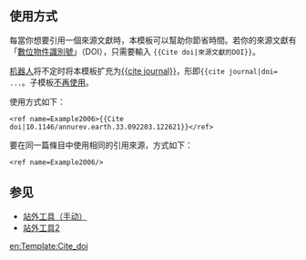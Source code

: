 <noinclude>{{template doc page viewed directly}}</noinclude><includeonly>
{{Bot use warning|bot=[[User:Antigng-bot]]}}</includeonly>

== 使用方式 ==

每當你想要引用一個來源文獻時，本模板可以幫助你節省時間。若你的來源文獻有「[[數位物件識別號]]」（DOI），只需要輸入 <code><nowiki>{{Cite doi|來源文獻的DOI}}</nowiki></code>。

[[Wikipedia:机器人/申请/Antigng-bot/28|机器人]]将不定时将本模板扩充为[[Template:cite journal|<nowiki>{{cite journal}}</nowiki>]]，形即<code>{{cite journal|doi= ...</code>。子模板[[Wikipedia:頁面存廢討論/記錄/2018/09/04#Template:Cite_doi的所有子页面|不再使用]]。

使用方式如下：

<code><nowiki><ref name=Example2006>{{Cite doi|10.1146/annurev.earth.33.092203.122621}}</ref></nowiki></code>

要在同一篇條目中使用相同的引用來源，方式如下：

<code><nowiki><ref name=Example2006/></nowiki></code>

== 参见 ==
* [https://reftag.appspot.com/doiweb.py 站外工具（手动）]
* [https://citer.toolforge.org/ 站外工具2]

<includeonly>
<!-- 本行下加入模板的分類 -->

<!-- 本行下加入模板的跨語言鏈接 -->
[[en:Template:Cite_doi]]

</includeonly>